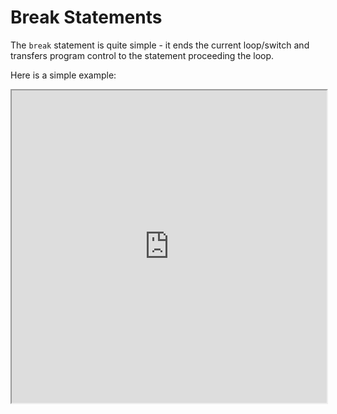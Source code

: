 

# Break Statements

The `break` statement is quite simple - it ends the current loop/switch and transfers program control to the statement proceeding the loop.

Here is a simple example:

<iframe
    src="https://hlab.app/s/docs/breaks_hbook"
    width="100%"
    height="500px" />

:::warning

The reason `break` was replaced with the `print(...)` statement is because `break` is **not allowed**.

That is because `break` is a **statement**. Conditional tertiary operator (?) only can return **expressions**.
:::

<p>&nbsp;</p>

Lastly, the other important statement that's effectively the closest to `break` (but performs a distinctly different operation) is calleed `continue`, which you can find in this section, and it's important to understand when to use each, as breaking from loops under extra conditions can be quite useful.